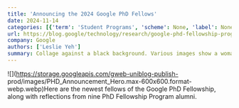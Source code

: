 ```yaml
---
title: 'Announcing the 2024 Google PhD Fellows'
date: 2024-11-14
categories: [{'term': 'Student Programs', 'scheme': None, 'label': None}, {'term': 'Research', 'scheme': None, 'label': None}]
url: https://blog.google/technology/research/google-phd-fellowship-program-2024/
company: Google
authors: ['Leslie Yeh']
summary: Collage against a black background. Various images show a woman looking up in front of a colorful background, a person’s hand tinkering with a piece of technology and part of a research paper.
---
```



![](https://storage.googleapis.com/gweb-uniblog-publish-
prod/images/PHD_Announcement_Hero.max-600x600.format-webp.webp)Here are the
newest fellows of the Google PhD Fellowship, along with reflections from nine
PhD Fellowship Program alumni.

